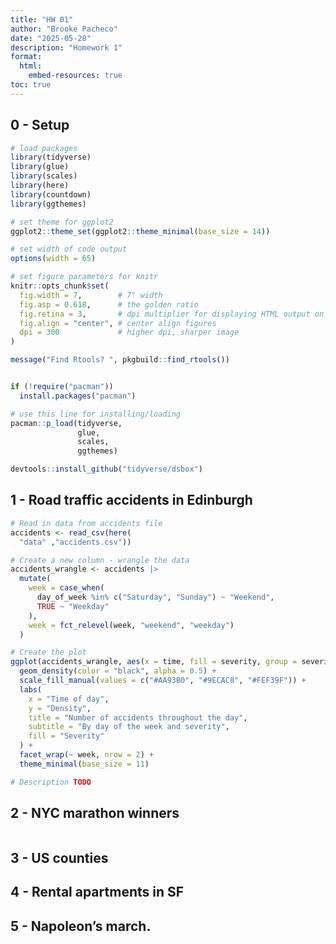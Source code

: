 ```yaml
---
title: "HW 01"
author: "Brooke Pacheco"
date: "2025-05-28"
description: "Homework 1"
format: 
  html:
    embed-resources: true
toc: true
---
```


## 0 - Setup

```r
# load packages
library(tidyverse)
library(glue)
library(scales)
library(here)
library(countdown)
library(ggthemes)

# set theme for ggplot2
ggplot2::theme_set(ggplot2::theme_minimal(base_size = 14))

# set width of code output
options(width = 65)

# set figure parameters for knitr
knitr::opts_chunk$set(
  fig.width = 7,        # 7" width
  fig.asp = 0.618,      # the golden ratio
  fig.retina = 3,       # dpi multiplier for displaying HTML output on retina
  fig.align = "center", # center align figures
  dpi = 300             # higher dpi, sharper image
)

message("Find Rtools? ", pkgbuild::find_rtools())


if (!require("pacman")) 
  install.packages("pacman")

# use this line for installing/loading
pacman::p_load(tidyverse,
               glue,
               scales,
               ggthemes) 

devtools::install_github("tidyverse/dsbox")

```

## 1 - Road traffic accidents in Edinburgh

```r
# Read in data from accidents file
accidents <- read_csv(here(
  "data" ,"accidents.csv"))

# Create a new column - wrangle the data
accidents_wrangle <- accidents |>
  mutate(
    week = case_when(
      day_of_week %in% c("Saturday", "Sunday") ~ "Weekend",
      TRUE ~ "Weekday"
    ),
    week = fct_relevel(week, "weekend", "weekday")
  ) 

# Create the plot
ggplot(accidents_wrangle, aes(x = time, fill = severity, group = severity)) +
  geom_density(color = "black", alpha = 0.5) +
  scale_fill_manual(values = c("#AA93B0", "#9ECAC8", "#FEF39F")) +
  labs(
    x = "Time of day",
    y = "Density",
    title = "Number of accidents throughout the day",
    subtitle = "By day of the week and severity",
    fill = "Severity"
  ) + 
  facet_wrap(~ week, nrow = 2) +
  theme_minimal(base_size = 11)

# Description TODO
```

## 2 - NYC marathon winners

```r

```

## 3 - US counties

## 4 - Rental apartments in SF

## 5 - Napoleon’s march.
